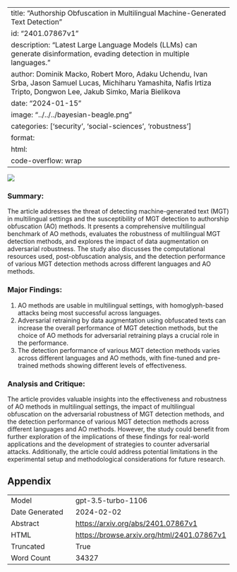 
---
title: "Authorship Obfuscation in Multilingual Machine-Generated Text Detection"
id: "2401.07867v1"
description: "Latest Large Language Models (LLMs) can generate disinformation, evading detection in multiple languages."
author: Dominik Macko, Robert Moro, Adaku Uchendu, Ivan Srba, Jason Samuel Lucas, Michiharu Yamashita, Nafis Irtiza Tripto, Dongwon Lee, Jakub Simko, Maria Bielikova
date: "2024-01-15"
image: "../../../bayesian-beagle.png"
categories: ['security', 'social-sciences', 'robustness']
format:
  html:
    code-overflow: wrap
---

![](None)

### Summary:
The article addresses the threat of detecting machine-generated text (MGT) in multilingual settings and the susceptibility of MGT detection to authorship obfuscation (AO) methods. It presents a comprehensive multilingual benchmark of AO methods, evaluates the robustness of multilingual MGT detection methods, and explores the impact of data augmentation on adversarial robustness. The study also discusses the computational resources used, post-obfuscation analysis, and the detection performance of various MGT detection methods across different languages and AO methods.

### Major Findings:
1. AO methods are usable in multilingual settings, with homoglyph-based attacks being most successful across languages.
2. Adversarial retraining by data augmentation using obfuscated texts can increase the overall performance of MGT detection methods, but the choice of AO methods for adversarial retraining plays a crucial role in the performance.
3. The detection performance of various MGT detection methods varies across different languages and AO methods, with fine-tuned and pre-trained methods showing different levels of effectiveness.

### Analysis and Critique:
The article provides valuable insights into the effectiveness and robustness of AO methods in multilingual settings, the impact of multilingual obfuscation on the adversarial robustness of MGT detection methods, and the detection performance of various MGT detection methods across different languages and AO methods. However, the study could benefit from further exploration of the implications of these findings for real-world applications and the development of strategies to counter adversarial attacks. Additionally, the article could address potential limitations in the experimental setup and methodological considerations for future research.

## Appendix

|          |          |
|----------|----------|
| Model     | gpt-3.5-turbo-1106       |
| Date Generated     | 2024-02-02       |
| Abstract | [https://arxiv.org/abs/2401.07867v1](https://arxiv.org/abs/2401.07867v1)        |
| HTML     | [https://browse.arxiv.org/html/2401.07867v1](https://browse.arxiv.org/html/2401.07867v1)       |
| Truncated       | True       |
| Word Count       | 34327       |
